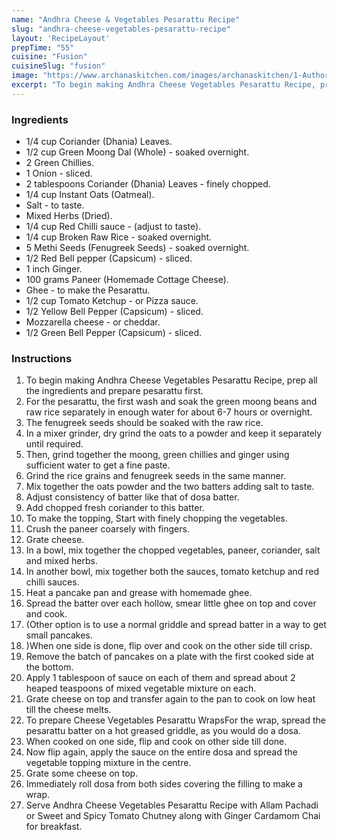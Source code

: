---
name: "Andhra Cheese & Vegetables Pesarattu Recipe"
slug: "andhra-cheese-vegetables-pesarattu-recipe"
layout: 'RecipeLayout'
prepTime: "55"
cuisine: "Fusion"
cuisineSlug: "fusion"
image: "https://www.archanaskitchen.com/images/archanaskitchen/1-Author/panditp253-gmail.com/ANDHRA_Style_PESARATTU_PIZZA_recipe_edited.jpg"
excerpt: "To begin making Andhra Cheese Vegetables Pesarattu Recipe, prep all the ingredients and prepare pesarattu first"
---

### Ingredients

- 1/4 cup Coriander (Dhania) Leaves.
- 1/2 cup Green Moong Dal (Whole) - soaked overnight.
- 2 Green Chillies.
- 1 Onion - sliced.
- 2 tablespoons Coriander (Dhania) Leaves - finely chopped.
- 1/4 cup Instant Oats (Oatmeal).
- Salt - to taste.
- Mixed Herbs (Dried).
- 1/4 cup Red Chilli sauce - (adjust to taste).
- 1/4 cup Broken Raw Rice - soaked overnight.
- 5 Methi Seeds (Fenugreek Seeds) - soaked overnight.
- 1/2 Red Bell pepper (Capsicum) - sliced.
- 1 inch Ginger.
- 100 grams Paneer (Homemade Cottage Cheese).
- Ghee - to make the Pesarattu.
- 1/2 cup Tomato Ketchup - or Pizza sauce.
- 1/2 Yellow Bell Pepper (Capsicum) - sliced.
- Mozzarella cheese - or cheddar.
- 1/2 Green Bell Pepper (Capsicum) - sliced.

### Instructions

1. To begin making Andhra Cheese Vegetables Pesarattu Recipe, prep all the ingredients and prepare pesarattu first.
1. For the pesarattu, the first wash and soak the green moong beans and raw rice separately in enough water for about 6-7 hours or overnight.
1. The fenugreek seeds should be soaked with the raw rice.
1. In a mixer grinder, dry grind the oats to a powder and keep it separately until required.
1. Then, grind together the moong, green chillies and ginger using sufficient water to get a fine paste.
1. Grind the rice grains and fenugreek seeds in the same manner.
1. Mix together the oats powder and the two batters adding salt to taste.
1. Adjust consistency of batter like that of dosa batter.
1. Add chopped fresh coriander to this batter.
1. To make the topping, Start with finely chopping the vegetables.
1. Crush the paneer coarsely with fingers.
1. Grate cheese.
1. In a bowl, mix together the chopped vegetables, paneer, coriander, salt and mixed herbs.
1. In another bowl, mix together both the sauces, tomato ketchup and red chilli sauces.
1. Heat a pancake pan and grease with homemade ghee.
1. Spread the batter over each hollow, smear little ghee on top and cover and cook.
1. (Other option is to use a normal griddle and spread batter in a way to get small pancakes.
1. )When one side is done, flip over and cook on the other side till crisp.
1. Remove the batch of pancakes on a plate with the first cooked side at the bottom.
1. Apply 1 tablespoon of sauce on each of them and spread about 2 heaped teaspoons of mixed vegetable mixture on each.
1. Grate cheese on top and transfer again to the pan to cook on low heat till the cheese melts.
1. To prepare Cheese Vegetables Pesarattu WrapsFor the wrap, spread the pesarattu batter on a hot greased griddle, as you would do a dosa.
1. When cooked on one side, flip and cook on other side till done.
1. Now flip again, apply the sauce on the entire dosa and spread the vegetable topping mixture in the centre.
1. Grate some cheese on top.
1. Immediately roll dosa from both sides covering the filling to make a wrap.
1. Serve Andhra Cheese Vegetables Pesarattu Recipe with Allam Pachadi or Sweet and Spicy Tomato Chutney along with Ginger Cardamom Chai for breakfast.
